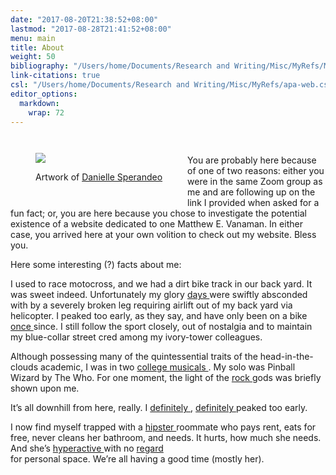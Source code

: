 ```yaml
---
date: "2017-08-20T21:38:52+08:00"
lastmod: "2017-08-28T21:41:52+08:00"
menu: main
title: About
weight: 50
bibliography: "/Users/home/Documents/Research and Writing/Misc/MyRefs/MyRefs.bib"
link-citations: true
csl: "/Users/home/Documents/Research and Writing/Misc/MyRefs/apa-web.csl"
editor_options: 
  markdown: 
    wrap: 72
---
```


<figure style="float:left">

<img src="https://matthewevanaman.netlify.app/img/city.png"/>\

<figcaption>

Artwork of
<a href="https://www.facebook.com/daniellesperandeoart/" target="blank" onMouseOver="this.style.color='#c05b4d'">
Danielle Sperandeo </a>

</figcaption>

</figure>

<br>

You are probably here because of one of two reasons: either you were in
the same Zoom group as me and are following up on the link I provided when asked for a fun fact; or, you are here because you chose to investigate the potential existence of a website dedicated to one
Matthew E. Vanaman. In either case, you arrived here at your own volition to check out my website. Bless you.

Here some interesting (?) facts about me:

I used to race motocross, and we had a dirt bike track in our back yard. It was sweet indeed. Unfortunately my glory 
<a href="https://matthewevanaman.netlify.app/img/glory.jpg" target="blank" onMouseOver="this.style.color='#c05b4d'">
days </a> 
were swiftly absconded with by a severely broken leg requiring airlift out of my back yard via helicopter. I peaked too early, as they say, and have only been on a bike
<a href="https://matthewevanaman.netlify.app/img/bike.jpeg" target="blank" onMouseOver="this.style.color='#c05b4d'">
once </a> 
since. I still follow the sport closely, out of nostalgia and to maintain my blue-collar street cred among my ivory-tower colleagues. 

Although possessing many of the quintessential traits of the head-in-the-clouds academic, I was in two 
<a href="https://matthewevanaman.netlify.app/img/two.jpg" target="blank" onMouseOver="this.style.color='#c05b4d'">
college </a> 
<a href="https://matthewevanaman.netlify.app/img/musicals.jpg" target="blank" onMouseOver="this.style.color='#c05b4d'">
musicals </a>.
My solo was Pinball Wizard by The Who. For one moment, the light of the <a href="https://matthewevanaman.netlify.app/img/save_rock.jpg" target="blank" onMouseOver="this.style.color='#c05b4d'">
rock </a> 
gods was briefly shown upon me. 

It's all downhill from here, really. I 
<a href="https://matthewevanaman.netlify.app/img/definitely1.jpg" target="blank" onMouseOver="this.style.color='#c05b4d'">
definitely </a>,
<a href="https://matthewevanaman.netlify.app/img/definitely2.jpg" target="blank" onMouseOver="this.style.color='#c05b4d'">
definitely </a>
peaked too early.


I now find myself trapped with a
<a href="https://matthewevanaman.netlify.app/img/daytona.jpeg" target="blank" onMouseOver="this.style.color='#c05b4d'">
hipster </a> 
roommate who pays rent, eats for free, never cleans her bathroom, and needs. It hurts, how much she needs. And she's
<a href="https://matthewevanaman.netlify.app/img/hyper.mov" target="blank" onMouseOver="this.style.color='#c05b4d'">
hyperactive </a> 
with no
<a href="https://matthewevanaman.netlify.app/img/meet.jpeg" target="blank" onMouseOver="this.style.color='#c05b4d'">
regard </a>\
for personal space. We're all having a good time (mostly her).


